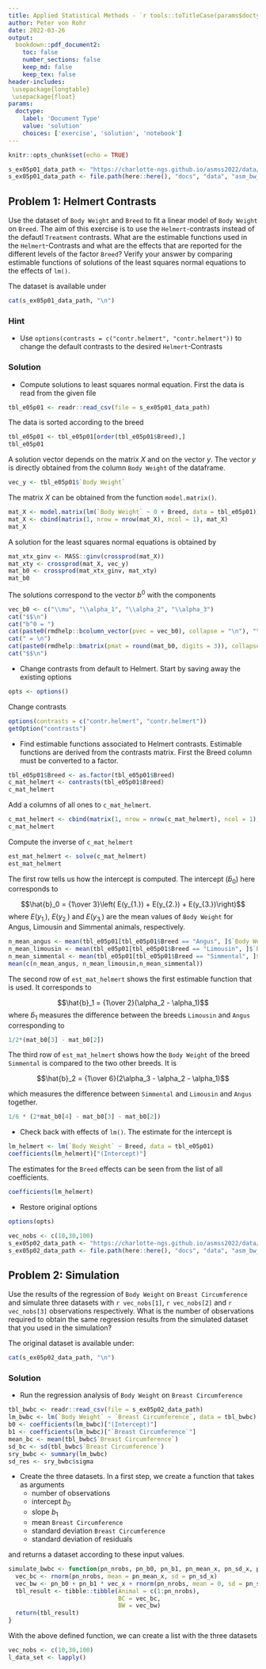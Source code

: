 ```yaml
---
title: Applied Statistical Methods - `r tools::toTitleCase(params$doctype)` 5
author: Peter von Rohr
date: 2022-03-26
output:
  bookdown::pdf_document2:
    toc: false
    number_sections: false
    keep_md: false
    keep_tex: false
header-includes:
 \usepackage{longtable}
 \usepackage{float}
params:
  doctype:
    label: 'Document Type'
    value: 'solution'
    choices: ['exercise', 'solution', 'notebook']
---
```



```r
knitr::opts_chunk$set(echo = TRUE)
```


```r
s_ex05p01_data_path <- "https://charlotte-ngs.github.io/asmss2022/data/asm_bw_flem.csv"
s_ex05p01_data_path <- file.path(here::here(), "docs", "data", "asm_bw_flem.csv")
```

## Problem 1: Helmert Contrasts
Use the dataset of `Body Weight` and `Breed` to fit a linear model of `Body Weight` on `Breed`. The aim of this exercise is to use the `Helmert`-contrasts instead of the defautl `Treatment` contrasts. What are the estimable functions used in the `Helmert`-Contrasts and what are the effects that are reported for the different levels of the factor `Breed`? Verify your answer by comparing estimable functions of solutions of the least squares normal equations to the effects of `lm()`.

The dataset is available under

```r
cat(s_ex05p01_data_path, "\n")
```

### Hint

* Use `options(contrasts = c("contr.helmert", "contr.helmert"))` to change the default contrasts to the desired `Helmert`-Contrasts


<!-- your-solution-start
### Your Solution

* Compute solutions to least squares normal equation

* Change contrasts from default to Helmert

* Find estimable functions associated to Helmert contrasts

* Check back with effects of `lm()`

---  your-solution-end -->


<!-- master-solution-start -->

### Solution

* Compute solutions to least squares normal equation. First the data is read from the given file

```r
tbl_e05p01 <- readr::read_csv(file = s_ex05p01_data_path)
```

The data is sorted according to the breed

```r
tbl_e05p01 <- tbl_e05p01[order(tbl_e05p01$Breed),]
tbl_e05p01
```

A solution vector depends on the matrix $X$ and on the vector $y$. The vector $y$ is directly obtained from the column `Body Weight` of the dataframe. 

```r
vec_y <- tbl_e05p01$`Body Weight`
```

The matrix $X$ can be obtained from the function `model.matrix()`. 

```r
mat_X <- model.matrix(lm(`Body Weight` ~ 0 + Breed, data = tbl_e05p01))
mat_X <- cbind(matrix(1, nrow = nrow(mat_X), ncol = 1), mat_X)
mat_X
```

A solution for the least squares normal equations is obtained by 

```r
mat_xtx_ginv <- MASS::ginv(crossprod(mat_X))
mat_xty <- crossprod(mat_X, vec_y)
mat_b0 <- crossprod(mat_xtx_ginv, mat_xty)
mat_b0
```

The solutions correspond to the vector $b^0$ with the components

```r
vec_b0 <- c("\\mu", "\\alpha_1", "\\alpha_2", "\\alpha_3")
cat("$$\n")
cat("b^0 = ")
cat(paste0(rmdhelp::bcolumn_vector(pvec = vec_b0), collapse = "\n"), "\n")
cat(" = \n")
cat(paste0(rmdhelp::bmatrix(pmat = round(mat_b0, digits = 3)), collapse = "\n"), "\n")
cat("$$\n")
```


* Change contrasts from default to Helmert. Start by saving away the existing options

```r
opts <- options()
```

Change contrasts

```r
options(contrasts = c("contr.helmert", "contr.helmert"))
getOption("contrasts")
```


* Find estimable functions associated to Helmert contrasts. Estimable functions are derived from the contrasts matrix. First the Breed column must be converted to a factor.

```r
tbl_e05p01$Breed <- as.factor(tbl_e05p01$Breed)
c_mat_helmert <- contrasts(tbl_e05p01$Breed)
c_mat_helmert
```

Add a columns of all ones to `c_mat_helmert`. 

```r
c_mat_helmert <- cbind(matrix(1, nrow = nrow(c_mat_helmert), ncol = 1), c_mat_helmert)
c_mat_helmert
```

Compute the inverse of `c_mat_helmert`

```r
est_mat_helmert <- solve(c_mat_helmert)
est_mat_helmert
```

The first row tells us how the intercept is computed. The intercept ($\hat{b}_0$) here corresponds to 

$$\hat{b}_0 = {1\over 3}\left( E(y_{1.}) + E(y_{2.}) + E(y_{3.})\right)$$
where $E(y_{1.})$,  $E(y_{2.})$ and $E(y_{3.})$ are the mean values of `Body Weight` for Angus, Limousin and Simmental animals, respectively. 

```r
n_mean_angus <- mean(tbl_e05p01[tbl_e05p01$Breed == "Angus", ]$`Body Weight`)
n_mean_limousin <- mean(tbl_e05p01[tbl_e05p01$Breed == "Limousin", ]$`Body Weight`)
n_mean_simmental <- mean(tbl_e05p01[tbl_e05p01$Breed == "Simmental", ]$`Body Weight`)
mean(c(n_mean_angus, n_mean_limousin,n_mean_simmental))
```

The second row of `est_mat_helmert` shows the first estimable function that is used. It corresponds to 

$$\hat{b}_1 = {1\over 2}(\alpha_2 - \alpha_1)$$
where $\hat{b}_1$ measures the difference between the breeds `Limousin` and `Angus` corresponding to

```r
1/2*(mat_b0[3] - mat_b0[2])
```

The third row of `est_mat_helmert` shows how the `Body Weight` of the breed `Simmental` is compared to the two other breeds. It is 

$$\hat{b}_2 = {1\over 6}(2\alpha_3 - \alpha_2 - \alpha_1)$$

which measures the difference between `Simmental` and `Limousin` and `Angus` together.

```r
1/6 * (2*mat_b0[4] - mat_b0[3] - mat_b0[2])
```


* Check back with effects of `lm()`. The estimate for the intercept is

```r
lm_helmert <- lm(`Body Weight` ~ Breed, data = tbl_e05p01)
coefficients(lm_helmert)["(Intercept)"]
```

The estimates for the `Breed` effects can be seen from the list of all coefficients.

```r
coefficients(lm_helmert)
```



* Restore original options


```r
options(opts)
```

<!-- master-solution-end -->


```r
vec_nobs <- c(10,30,100)
s_ex05p02_data_path <- "https://charlotte-ngs.github.io/asmss2022/data/asm_bw_flem.csv"
s_ex05p02_data_path <- file.path(here::here(), "docs", "data", "asm_bw_flem.csv")
```

## Problem 2: Simulation
Use the results of the regression of `Body Weight` on `Breast Circumference` and simulate three datasets with `r vec_nobs[1]`, `r vec_nobs[2]` and `r vec_nobs[3]` observations respectively. What is the number of observations required to obtain the same regression results from the simulated dataset that you used in the simulation? 

The original dataset is available under:

```r
cat(s_ex05p02_data_path, "\n")
```

<!-- your-solution-start
### Your Solution

* Run the regression analysis of `Body Weight` on `Breast Circumference`

* Create the three datasets

* Analyse each of the datasets using `lm()`

* Check the obtained results, whether they match the input from the simulation

---  your-solution-end -->


<!-- master-solution-start -->

### Solution

* Run the regression analysis of `Body Weight` on `Breast Circumference`

```r
tbl_bwbc <- readr::read_csv(file = s_ex05p02_data_path)
lm_bwbc <- lm(`Body Weight` ~ `Breast Circumference`, data = tbl_bwbc)
b0 <- coefficients(lm_bwbc)["(Intercept)"]
b1 <- coefficients(lm_bwbc)["`Breast Circumference`"]
mean_bc <- mean(tbl_bwbc$`Breast Circumference`)
sd_bc <- sd(tbl_bwbc$`Breast Circumference`)
sry_bwbc <- summary(lm_bwbc)
sd_res <- sry_bwbc$sigma
```


* Create the three datasets. In a first step, we create a function that takes as arguments 
    + number of observations
    + intercept $b_0$
    + slope $b_1$
    + mean `Breast Circumference`
    + standard deviation `Breast Circumference`
    + standard deviation of residuals

and returns a dataset according to these input values.

```r
simulate_bwbc <- function(pn_nrobs, pn_b0, pn_b1, pn_mean_x, pn_sd_x, pn_sd_res){
  vec_bc <- rnorm(pn_nrobs, mean = pn_mean_x, sd = pn_sd_x)
  vec_bw <- pn_b0 + pn_b1 * vec_x + rnorm(pn_nrobs, mean = 0, sd = pn_sd_res)
  tbl_result <- tibble::tibble(Animal = c(1:pn_nrobs),
                               BC = vec_bc,
                               BW = vec_bw)
  return(tbl_result)
}
```

With the above defined function, we can create a list with the three datasets

```r
vec_nobs <- c(10,30,100)
l_data_set <- lapply()
```

<!-- master-solution-end -->


